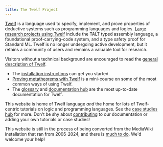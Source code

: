```yaml
---
title: The Twelf Project
---
```


[Twelf](/wiki/about-the-twelf-project/) is a language used to specify,
implement, and prove properties of deductive systems such as programming
languages and logics. [Large research projects using
Twelf](/wiki/research-projects-using-twelf/) include the TALT typed assembly
language, a foundational proof-carrying-code system, and a type safety proof
for Standard ML. Twelf is no longer undergoing active development, but it
retains a community of users and remains a valuable tool for research.

Visitors without a technical background are encouraged to read the [general
description of Twelf](http://twelf.org/wiki/general-description-of-twelf/).

- The [installation instructions](/download/) can get you started.
- [Proving metatheorems with Twelf](/wiki/proving-metatheorems-with-twelf) is
  a mini-course on some of the most common ways of using Twelf.
- The [glossary](/wiki/glossary/) and [documentation hub](/wiki/documentation/)
  are the most up-to-date documentation for Twelf.

This website is home of Twelf language _and_ the home for lots of Twelf-centric
tutorials on logic and programming languages. See the [case studies
hub](/wiki/case-studies/) for more. Don't be shy about
[contributing](/contributing/) to our documentation or adding your own
tutorials or case studies!

This website is still in the process of being converted from the MediaWiki
installation that ran from 2006-2024, and there is [much to do](/todo/). We'd
welcome your help!
